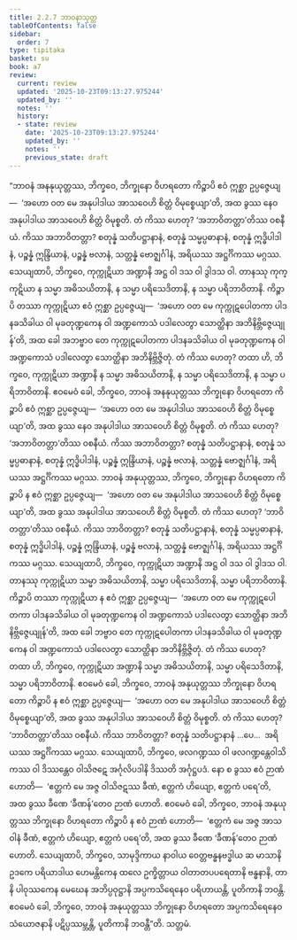 ```yaml
---
title: 2.2.7 ဘာဝနာသုတ္တ
tableOfContents: false
sidebar:
  order: 7
type: tipitaka
basket: su
book: a7
review:
  current: review
  updated: '2025-10-23T09:13:27.975244'
  updated_by: ''
  notes: ''
  history:
  - state: review
    date: '2025-10-23T09:13:27.975244'
    updated_by: ''
    notes: ''
    previous_state: draft
---
```



<ReviewStatus review={frontmatter.review} showDetails={true} />

<HypothesisAnnotation frontmatter={frontmatter} />

<DynamicBreadcrumb />

<Division number="71" book="a7" e="ch" v="16" p="493">

<Paragraph number="562" book="a7">
“ဘာဝနံ အနနုယုတ္တဿ, ဘိက္ခဝေ, ဘိက္ခုနော ဝိဟရတော ကိဉ္စာပိ ဧဝံ ဣစ္ဆာ ဥပ္ပဇ္ဇေယျ—  ‘အဟော ဝတ မေ အနုပါဒါယ အာသဝေဟိ စိတ္တံ ဝိမုစ္စေယျာ’တိ, အထ ခွဿ နေဝ အနုပါဒါယ အာသဝေဟိ စိတ္တံ ဝိမုစ္စတိ. တံ ကိဿ ဟေတု? ‘အဘာဝိတတ္တာ’တိဿ ဝစနီယံ. ကိဿ အဘာဝိတတ္တာ? စတုန္နံ သတိပဋ္ဌာနာနံ, စတုန္နံ သမ္မပ္ပဓာနာနံ, စတုန္နံ ဣဒ္ဓိပါဒါနံ, ပဉ္စန္နံ ဣန္ဒြိယာနံ, ပဉ္စန္နံ ဗလာနံ, သတ္တန္နံ ဗောဇ္ဈင်္ဂါနံ, အရိယဿ အဋ္ဌင်္ဂိကဿ မဂ္ဂဿ.
</Paragraph>

<Paragraph number="563" book="a7">
သေယျထာပိ, ဘိက္ခဝေ, ကုက္ကုဋိယာ အဏ္ဍာနိ အဋ္ဌ ဝါ ဒသ ဝါ ဒွါဒသ ဝါ. တာနဿု ကုက္ကုဋိယာ န သမ္မာ အဓိသယိတာနိ, န သမ္မာ ပရိသေဒိတာနိ, န သမ္မာ ပရိဘာဝိတာနိ. ကိဉ္စာပိ တဿာ ကုက္ကုဋိယာ ဧဝံ ဣစ္ဆာ ဥပ္ပဇ္ဇေယျ—  ‘အဟော ဝတ မေ ကုက္ကုဋပေါတကာ ပါဒနခသိခါယ ဝါ မုခတုဏ္ဍကေန ဝါ အဏ္ဍကောသံ ပဒါလေတွာ သောတ္ထိနာ အဘိနိဗ္ဘိဇ္ဇေယျုန်’တိ, အထ ခေါ အဘဗ္ဗာဝ တေ ကုက္ကုဋပေါတကာ ပါဒနခသိခါယ ဝါ မုခတုဏ္ဍကေန ဝါ အဏ္ဍကောသံ ပဒါလေတွာ သောတ္ထိနာ အဘိနိဗ္ဘိဇ္ဇိတုံ. တံ ကိဿ ဟေတု? တထာ ဟိ, ဘိက္ခဝေ, ကုက္ကုဋိယာ အဏ္ဍာနိ န သမ္မာ အဓိသယိတာနိ, န သမ္မာ ပရိသေဒိတာနိ, န သမ္မာ ပရိဘာဝိတာနိ. ဧဝမေဝံ ခေါ, ဘိက္ခဝေ, ဘာဝနံ အနနုယုတ္တဿ ဘိက္ခုနော ဝိဟရတော ကိဉ္စာပိ ဧဝံ ဣစ္ဆာ ဥပ္ပဇ္ဇေယျ—  ‘အဟော ဝတ မေ အနုပါဒါယ အာသဝေဟိ စိတ္တံ ဝိမုစ္စေယျာ’တိ, အထ ခွဿ နေဝ အနုပါဒါယ အာသဝေဟိ စိတ္တံ ဝိမုစ္စတိ. တံ ကိဿ ဟေတု? ‘အဘာဝိတတ္တာ’တိဿ ဝစနီယံ. ကိဿ အဘာဝိတတ္တာ? စတုန္နံ သတိပဋ္ဌာနာနံ, စတုန္နံ သမ္မပ္ပဓာနာနံ, စတုန္နံ ဣဒ္ဓိပါဒါနံ, ပဉ္စန္နံ ဣန္ဒြိယာနံ, ပဉ္စန္နံ ဗလာနံ, သတ္တန္နံ ဗောဇ္ဈင်္ဂါနံ, အရိယဿ အဋ္ဌင်္ဂိကဿ မဂ္ဂဿ.
</Paragraph>

<Paragraph number="564" book="a7">
ဘာဝနံ အနုယုတ္တဿ, ဘိက္ခဝေ, ဘိက္ခုနော ဝိဟရတော ကိဉ္စာပိ န ဧဝံ ဣစ္ဆာ ဥပ္ပဇ္ဇေယျ—  ‘အဟော ဝတ မေ အနုပါဒါယ အာသဝေဟိ စိတ္တံ ဝိမုစ္စေယျာ’တိ, အထ ခွဿ အနုပါဒါယ အာသဝေဟိ စိတ္တံ ဝိမုစ္စတိ. တံ ကိဿ ဟေတု? ‘ဘာဝိတတ္တာ’တိဿ ဝစနီယံ. ကိဿ ဘာဝိတတ္တာ? စတုန္နံ သတိပဋ္ဌာနာနံ, စတုန္နံ သမ္မပ္ပဓာနာနံ, စတုန္နံ ဣဒ္ဓိပါဒါနံ, ပဉ္စန္နံ ဣန္ဒြိယာနံ, ပဉ္စန္နံ ဗလာနံ, သတ္တန္နံ ဗောဇ္ဈင်္ဂါနံ, အရိယဿ အဋ္ဌင်္ဂိကဿ မဂ္ဂဿ.
</Paragraph>

<Paragraph number="565" book="a7">
သေယျထာပိ, ဘိက္ခဝေ, ကုက္ကုဋိယာ အဏ္ဍာနိ အဋ္ဌ ဝါ ဒသ ဝါ ဒွါဒသ ဝါ. တာနဿု ကုက္ကုဋိယာ သမ္မာ အဓိသယိတာနိ, သမ္မာ ပရိသေဒိတာနိ, သမ္မာ ပရိဘာဝိတာနိ. ကိဉ္စာပိ တဿာ ကုက္ကုဋိယာ န ဧဝံ ဣစ္ဆာ ဥပ္ပဇ္ဇေယျ—  ‘အဟော ဝတ မေ ကုက္ကုဋပေါတကာ ပါဒနခသိခါယ ဝါ မုခတုဏ္ဍကေန ဝါ အဏ္ဍကောသံ ပဒါလေတွာ သောတ္ထိနာ အဘိနိဗ္ဘိဇ္ဇေယျုန်’တိ, အထ ခေါ ဘဗ္ဗာဝ တေ ကုက္ကုဋပေါတကာ ပါဒနခသိခါယ ဝါ မုခတုဏ္ဍကေန ဝါ အဏ္ဍကောသံ ပဒါလေတွာ သောတ္ထိနာ အဘိနိဗ္ဘိဇ္ဇိတုံ. တံ ကိဿ ဟေတု? တထာ ဟိ, ဘိက္ခဝေ, ကုက္ကုဋိယာ အဏ္ဍာနိ သမ္မာ အဓိသယိတာနိ, သမ္မာ ပရိသေဒိတာနိ, သမ္မာ ပရိဘာဝိတာနိ. ဧဝမေဝံ ခေါ, ဘိက္ခဝေ, ဘာဝနံ အနုယုတ္တဿ ဘိက္ခုနော ဝိဟရတော ကိဉ္စာပိ န ဧဝံ ဣစ္ဆာ ဥပ္ပဇ္ဇေယျ—  ‘အဟော ဝတ မေ အနုပါဒါယ အာသဝေဟိ စိတ္တံ ဝိမုစ္စေယျာ’တိ, အထ ခွဿ အနုပါဒါယ အာသဝေဟိ စိတ္တံ ဝိမုစ္စတိ. တံ ကိဿ ဟေတု? ‘ဘာဝိတတ္တာ’တိဿ ဝစနီယံ. ကိဿ ဘာဝိတတ္တာ? စတုန္နံ သတိပဋ္ဌာနာနံ …ပေ…  အရိယဿ အဋ္ဌင်္ဂိကဿ မဂ္ဂဿ.
</Paragraph>

<Paragraph number="566" book="a7">
သေယျထာပိ, ဘိက္ခဝေ, ဖလဂဏ္ဍဿ ဝါ ဖလဂဏ္ဍန္တေဝါသိကဿ ဝါ ဒိဿန္တေဝ ဝါသိဇဋေ အင်္ဂုလိပဒါနိ ဒိဿတိ အင်္ဂုဋ္ဌပဒံ. နော စ ခွဿ ဧဝံ ဉာဏံ ဟောတိ—  ‘ဧတ္တကံ မေ အဇ္ဇ ဝါသိဇဋဿ ခီဏံ, ဧတ္တကံ ဟိယျော, ဧတ္တကံ ပရေ’တိ, အထ ခွဿ ခီဏေ ‘ခီဏန်’တေဝ ဉာဏံ ဟောတိ. ဧဝမေဝံ ခေါ, ဘိက္ခဝေ, ဘာဝနံ အနုယုတ္တဿ ဘိက္ခုနော ဝိဟရတော ကိဉ္စာပိ န ဧဝံ ဉာဏံ ဟောတိ—  ‘ဧတ္တကံ မေ အဇ္ဇ အာသဝါနံ ခီဏံ, ဧတ္တကံ ဟိယျော, ဧတ္တကံ ပရေ’တိ, အထ ခွဿ ခီဏေ ‘ခီဏန်’တေဝ ဉာဏံ ဟောတိ.
</Paragraph>

<Paragraph number="567" book="a7">
သေယျထာပိ, ဘိက္ခဝေ, သာမုဒ္ဒိကာယ နာဝါယ ဝေတ္တဗန္ဓနဗဒ္ဓါယ ဆ မာသာနိ ဥဒကေ ပရိယာဒါယ ဟေမန္တိကေန ထလေ ဥက္ခိတ္တာယ ဝါတာတပပရေတာနိ ဗန္ဓနာနိ, တာနိ ပါဝုဿကေန မေဃေန အဘိပ္ပဝုဋ္ဌာနိ အပ္ပကသိရေနေဝ ပရိဟာယန္တိ, ပူတိကာနိ ဘဝန္တိ. ဧဝမေဝံ ခေါ, ဘိက္ခဝေ, ဘာဝနံ အနုယုတ္တဿ ဘိက္ခုနော ဝိဟရတော အပ္ပကသိရေနေဝ သံယောဇနာနိ ပဋိပ္ပဿမ္ဘန္တိ, ပူတိကာနိ ဘဝန္တီ”တိ.

</Paragraph>
</Division>

<Paragraph number="568" type="center" book="a7">
သတ္တမံ.
</Paragraph>